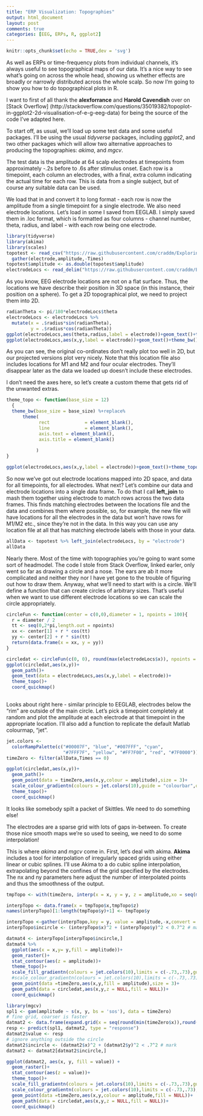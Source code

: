 ```yaml
---
title: "ERP Visualization: Topographies"
output: html_document
layout: post
comments: true
categories: [EEG, ERPs, R, ggplot2]
---
```


```r
knitr::opts_chunk$set(echo = TRUE,dev = 'svg')
```

As well as ERPs or time-frequency plots from individual channels, it's always useful to see topographical maps of our data. It's a nice way to see what's going on across the whole head, showing us whether effects are broadly or narrowly distributed across the whole scalp. So now I'm going to show you how to do topographical plots in R.

I want to first of all thank the **alexforrance** and **Harold Cavendish** over on [Stack Overflow] (http://stackoverflow.com/questions/35019382/topoplot-in-ggplot2-2d-visualisation-of-e-g-eeg-data) for being the source of the code I've adapted here.

To start off, as usual, we'll load up some test data and some useful packages. I'll be using the usual *tidyverse* packages, including *ggplot2*, and two other packages which will allow two alternative approaches to producing the topographies: *akima*, and *mgcv*. 

The test data is the amplitude at 64 scalp electrodes at timepoints from approximately -.2s before to .6s after stimulus onset. Each row is a timepoint, each column an electrodes, with a final, extra column indicating the actual time for each row. This is data from a single subject, but of course any suitable data can be used.

We load that in and convert it to long format - each row is now the amplitude from a single timepoint for a single electrode. We also need electrode locations. Let's load in some I saved from EEGLAB. I simply saved them in .loc format, which is formatted as four columns - channel number, theta, radius, and label - with each row being one electrode. 

```r
library(tidyverse)
library(akima)
library(scales)
topotest <- read_csv("https://raw.githubusercontent.com/craddm/ExploringERPs/master/topographyTest.csv") %>%
  gather(electrode,amplitude,-Times)
topotest$amplitude <- as.double(topotest$amplitude)
electrodeLocs <- read_delim("https://raw.githubusercontent.com/craddm/ExploringERPs/master/biosemi70elecs.loc", "\t", escape_double = FALSE, col_names = c("chanNo","theta","radius","electrode"), trim_ws = TRUE)

```

As you know, EEG electrode locations are not on a flat surface. Thus, the locations we have describe their position in 3D space (in this instance, their position on a sphere). To get a 2D topographical plot, we need to project them into 2D. 

```r
radianTheta <- pi/180*electrodeLocs$theta
electrodeLocs <- electrodeLocs %>%
  mutate(x = .$radius*sin(radianTheta),
         y = .$radius*cos(radianTheta))
ggplot(electrodeLocs,aes(theta,radius,label = electrode))+geom_text()+theme_bw()
ggplot(electrodeLocs,aes(x,y,label = electrode))+geom_text()+theme_bw()+coord_quickmap()

```

As you can see, the original co-ordinates don't really plot too well in 2D, but our projected versions plot very nicely. Note that this location file also includes locations for M1 and M2 and four ocular electrodes. They'll disappear later as the data we loaded up doesn't include these electrodes.

I don't need the axes here, so let's create a custom theme that gets rid of the unwanted extras.
```r
theme_topo <- function(base_size = 12)
  {
  theme_bw(base_size = base_size) %+replace%
      theme(
            rect             = element_blank(),
            line             = element_blank(),
            axis.text = element_blank(),
            axis.title = element_blank()
            
           )
}

ggplot(electrodeLocs,aes(x,y,label = electrode))+geom_text()+theme_topo()+coord_quickmap()
```

So now we've got out electrode locations mapped into 2D space, and data for all timepoints, for all electrodes. What next? Let's combine our data and electrode locations into a single data frame. To do that I call **left_join** to mash them together using electrode to match rows across the two data frames. This finds matching electrodes between the locations file and the data and combines them where possible, so, for example, the new file will have locations for all the electrodes in the data but won't have rows for M1/M2 etc., since they're not in the data. In this way you can use any location file at all that has matching electrode labels with those in your data.

```r
allData <- topotest %>% left_join(electrodeLocs, by = "electrode")
allData
```

Nearly there. Most of the time with topographies you're going to want some sort of headmodel. The code I stole from Stack Overflow, linked earler, only went so far as drawing a circle and a nose. The ears are ab it more complicated and neither they nor I have yet gone to the trouble of figuring out how to draw them. Anyway, what we'll need to start with is a circle. We'll define a function that can create circles of arbitrary sizes. That's useful when we want to use different electrode locations so we can scale the circle appropriately.


```r
circleFun <- function(center = c(0,0),diameter = 1, npoints = 100){
  r = diameter / 2
  tt <- seq(0,2*pi,length.out = npoints)
  xx <- center[1] + r * cos(tt)
  yy <- center[2] + r * sin(tt)
  return(data.frame(x = xx, y = yy))
}

circledat <- circleFun(c(0, 0), round(max(electrodeLocs$x)), npoints = 100) # center on [.5, .5]
ggplot(circledat,aes(x,y))+
  geom_path()+
  geom_text(data = electrodeLocs,aes(x,y,label = electrode))+
  theme_topo()+
  coord_quickmap()
  
```

Looks about right here - similar principle to EEGLAB, electrodes below the "rim" are outside of the main circle. Let's pick a timepoint completely at random and plot the amplitude at each electrode at that timepoint in the appropriate location. I'll also add a function to replicate the default Matlab colourmap, "jet".

```r
jet.colors <-
  colorRampPalette(c("#00007F", "blue", "#007FFF", "cyan",
                     "#7FFF7F", "yellow", "#FF7F00", "red", "#7F0000"))
timeZero <- filter(allData,Times == 0)

ggplot(circledat,aes(x,y))+
  geom_path()+
  geom_point(data = timeZero,aes(x,y,colour = amplitude),size = 3)+
  scale_colour_gradientn(colours = jet.colors(10),guide = "colourbar",oob = squish)+
  theme_topo()+
  coord_quickmap()
```

It looks like somebody spilt a packet of Skittles. We need to do something else!

The electrodes are a sparse grid with lots of gaps in-between. To create those nice smooth maps we're so used to seeing, we need to do some interpolation!

This is where *akima* and *mgcv* come in. First, let's deal with akima. **Akima** includes a tool for interpolation of irregularly spaced grids using either linear or cubic splines. I'll use Akima to a do cubic spline interpolation, extrapolating beyond the confines of the grid specified by the electrodes. The nx and ny parameters here adjust the number of interpolated points and thus the smoothness of the output.

```r
tmpTopo <- with(timeZero, interp(x = x, y = y, z = amplitude,xo = seq(min(x)*2, max(x)*2,length = 164), yo = seq(min(y)*2, max(y)*2, length = 164),linear = FALSE,extrap = TRUE)) 

interpTopo <- data.frame(x = tmpTopo$x,tmpTopo$z)
names(interpTopo)[1:length(tmpTopo$y)+1] <- tmpTopo$y

interpTopo <-gather(interpTopo,key = y, value = amplitude,-x,convert = TRUE) 
interpTopo$incircle <- (interpTopo$x)^2 + (interpTopo$y)^2 < 0.7^2 # mark

datmat4 <- interpTopo[interpTopo$incircle,]
datmat4 %>%
  ggplot(aes(x = x,y= y,fill = amplitude))+
  geom_raster()+
  stat_contour(aes(z = amplitude))+
  theme_topo()+
  scale_fill_gradientn(colours = jet.colors(10),limits = c(-.73,.73),guide = "colourbar",oob = squish)+
  #scale_colour_gradientn(colours = jet.colors(10),limits = c(-.73,.73),guide = "colourbar",oob = squish)+
  geom_point(data =timeZero,aes(x,y,fill = amplitude),size = 3)+
  geom_path(data = circledat,aes(x,y,z = NULL,fill = NULL))+
  coord_quickmap()

```

```r
library(mgcv)
spl1 <- gam(amplitude ~ s(x, y, bs = 'sos'), data = timeZero)
# fine grid, coarser is faster
datmat2 <- data.frame(expand.grid(x = seq(round(min(timeZero$x)),round(max(timeZero$x)), 0.02), y = seq(min(timeZero$y),max(timeZero$y), 0.01)))
resp <- predict(spl1, datmat2, type = "response")
datmat2$value <- resp
# ignore anything outside the circle
datmat2$incircle <- (datmat2$x)^2 + (datmat2$y)^2 < .7^2 # mark
datmat2 <- datmat2[datmat2$incircle,]
```

```r
ggplot(datmat2, aes(x, y, fill = value)) +
  geom_raster()+
  stat_contour(aes(z = value))+
  theme_topo()+
  scale_fill_gradientn(colours = jet.colors(10),limits = c(-.73,.73),guide = "colourbar",oob = squish)+
  scale_colour_gradientn(colours = jet.colors(10),limits = c(-.73,.73),guide = "colourbar",oob = squish)+
  geom_point(data =timeZero,aes(x,y,colour = amplitude,fill = NULL))+
  geom_path(data = circledat,aes(x,y,z = NULL,fill = NULL))+
  coord_quickmap()
```
